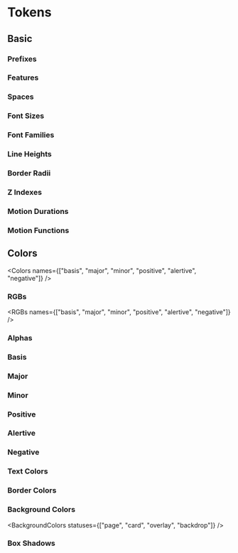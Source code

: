 
<Meta title="Designs/Tokens" />

# Tokens

## Basic

### Prefixes

<Prefixes />

### Features

<Features />

### Spaces

<Spaces />

### Font Sizes

<FontSizes />

### Font Families

<FontFamilies />

### Line Heights

<LineHeights />

### Border Radii

<BorderRadii />

### Z Indexes

<ZIndexes />

### Motion Durations

<MotionDurations />

### Motion Functions

<MotionFunctions />

## Colors

<Colors
  names={["basis", "major", "minor", "positive", "alertive", "negative"]}
/>

### RGBs

<RGBs names={["basis", "major", "minor", "positive", "alertive", "negative"]} />

### Alphas

<Alphas />

### Basis

<Scales name="basis" />

### Major

<Scales name="major" />

### Minor

<Scales name="minor" />

### Positive

<Scales name="positive" />

### Alertive

<Scales name="alertive" />

### Negative

<Scales name="negative" />

### Text Colors

<TextColors />
<TextColors variant="solid" />

### Border Colors

<BorderColors />
<BorderColors variant="deep" />
<BorderColors variant="solid" />

### Background Colors

<BackgroundColors statuses={["page", "card", "overlay", "backdrop"]} />
<BackgroundColors />
<BackgroundColors variant="deep" />
<BackgroundColors variant="solid" />

### Box Shadows

<BoxShadows />
